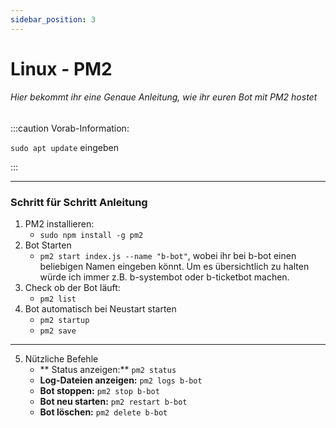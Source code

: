 ---
sidebar_position: 3
---

# Linux - PM2

###### Hier bekommt ihr eine Genaue Anleitung, wie ihr euren Bot mit PM2 hostet

:::caution Vorab-Information:

`sudo apt update` eingeben

:::

***

### Schritt für Schritt Anleitung
1. PM2 installieren:
    - `sudo npm install -g pm2`
2. Bot Starten
    - `pm2 start index.js --name "b-bot"`, wobei ihr bei b-bot einen beliebigen Namen eingeben könnt. Um es übersichtlich zu halten würde ich immer z.B. b-systembot oder b-ticketbot machen.
3. Check ob der Bot läuft:
    - `pm2 list`
4. Bot automatisch bei Neustart starten
    - `pm2 startup`
    - `pm2 save`
***
5. Nützliche Befehle
    - ** Status anzeigen:** `pm2 status`
    - **Log-Dateien anzeigen:** `pm2 logs b-bot`
    - **Bot stoppen:** `pm2 stop b-bot`
    - **Bot neu starten:** `pm2 restart b-bot`
    - **Bot löschen:** `pm2 delete b-bot`